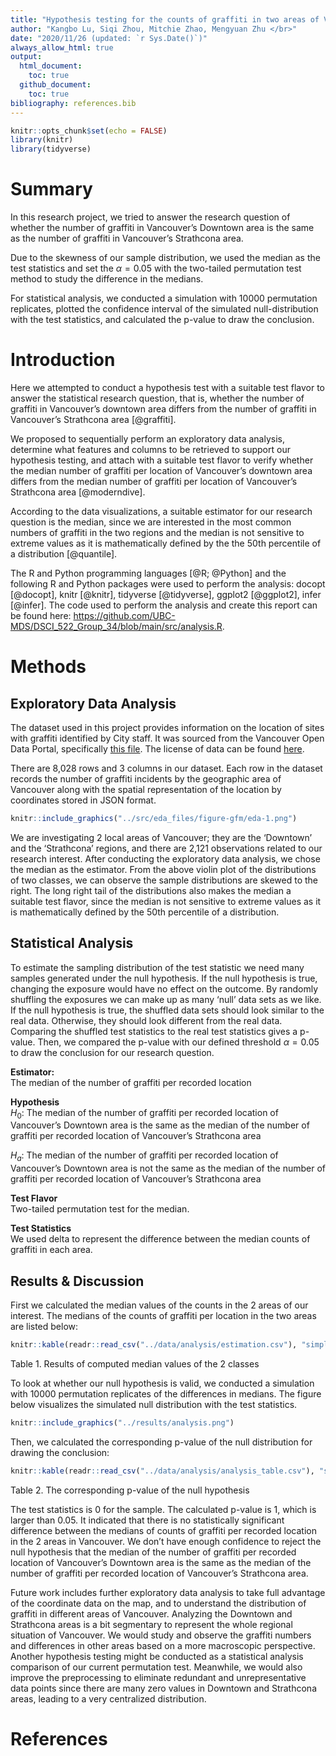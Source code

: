 ```yaml
---
title: "Hypothesis testing for the counts of graffiti in two areas of Vancouver"
author: "Kangbo Lu, Siqi Zhou, Mitchie Zhao, Mengyuan Zhu </br>"
date: "2020/11/26 (updated: `r Sys.Date()`)"
always_allow_html: true
output: 
  html_document:
    toc: true
  github_document:
    toc: true
bibliography: references.bib
---
```


```r
knitr::opts_chunk$set(echo = FALSE)
library(knitr)
library(tidyverse)
```

# Summary

In this research project, we tried to answer the research question of whether the number of graffiti in Vancouver's Downtown area is the same as the number of graffiti in Vancouver's Strathcona area.

Due to the skewness of our sample distribution, we used the median as the test statistics and set the $\alpha = 0.05$ with the two-tailed permutation test method to study the difference in the medians.

For statistical analysis, we conducted a simulation with 10000 permutation replicates, plotted the confidence interval of the simulated null-distribution with the test statistics, and calculated the p-value to draw the conclusion.

# Introduction

Here we attempted to conduct a hypothesis test with a suitable test flavor to answer the statistical research question, that is, whether the number of graffiti in Vancouver's downtown area differs from the number of graffiti in Vancouver's Strathcona area [@graffiti].

We proposed to sequentially perform an exploratory data analysis, determine what features and columns to be retrieved to support our hypothesis testing, and attach with a suitable test flavor to verify whether the median number of graffiti per location of Vancouver's downtown area differs from the median number of graffiti per location of Vancouver's Strathcona area [@moderndive].

According to the data visualizations, a suitable estimator for our research question is the median, since we are interested in the most common numbers of graffiti in the two regions and the median is not sensitive to extreme values as it is mathematically defined by the the 50th percentile of a distribution [@quantile].

The R and Python programming languages [@R; @Python] and the following R and Python packages were used to perform the analysis: docopt [@docopt], knitr [@knitr], tidyverse [@tidyverse], ggplot2 [@ggplot2], infer [@infer]. The code used to perform the analysis and create this report can be found here: <https://github.com/UBC-MDS/DSCI_522_Group_34/blob/main/src/analysis.R>.

# Methods

## Exploratory Data Analysis

The dataset used in this project provides information on the location of sites with graffiti identified by City staff. It was sourced from the Vancouver Open Data Portal, specifically [this file](https://opendata.vancouver.ca/explore/dataset/graffiti/information). The license of data can be found [here](https://opendata.vancouver.ca/pages/home/).

There are 8,028 rows and 3 columns in our dataset. Each row in the dataset records the number of graffiti incidents by the geographic area of Vancouver along with the spatial representation of the location by coordinates stored in JSON format.

```r
knitr::include_graphics("../src/eda_files/figure-gfm/eda-1.png")
```

We are investigating 2 local areas of Vancouver; they are the 'Downtown' and the 'Strathcona' regions, and there are 2,121 observations related to our research interest. After conducting the exploratory data analysis, we chose the median as the estimator. From the above violin plot of the distributions of two classes, we can observe the sample distributions are skewed to the right. The long right tail of the distributions also makes the median a suitable test flavor, since the median is not sensitive to extreme values as it is mathematically defined by the 50th percentile of a distribution.

## Statistical Analysis

To estimate the sampling distribution of the test statistic we need many samples generated under the null hypothesis. If the null hypothesis is true, changing the exposure would have no effect on the outcome. By randomly shuffling the exposures we can make up as many 'null' data sets as we like. If the null hypothesis is true, the shuffled data sets should look similar to the real data. Otherwise, they should look different from the real data. Comparing the shuffled test statistics to the real test statistics gives a p-value. Then, we compared the p-value with our defined threshold $\alpha = 0.05$ to draw the conclusion for our research question.

**Estimator:**  
The median of the number of graffiti per recorded location

**Hypothesis**  
$H_0$: The median of the number of graffiti per recorded location of Vancouver's Downtown area is the same as the median of the number of graffiti per recorded location of Vancouver's Strathcona area

$H_a$: The median of the number of graffiti per recorded location of Vancouver's Downtown area is not the same as the median of the number of graffiti per recorded location of Vancouver's Strathcona area

**Test Flavor**  
Two-tailed permutation test for the median.

**Test Statistics**  
We used delta to represent the difference between the median counts of graffiti in each area.

## Results & Discussion

First we calculated the median values of the counts in the 2 areas of our interest. The medians of the counts of graffiti per location in the two areas are listed below:

```r
knitr::kable(readr::read_csv("../data/analysis/estimation.csv"), "simple") 
```

Table 1. Results of computed median values of the 2 classes

To look at whether our null hypothesis is valid, we conducted a simulation with 10000 permutation replicates of the differences in medians. The figure below visualizes the simulated null distribution with the test statistics.

```r
knitr::include_graphics("../results/analysis.png")
```

Then, we calculated the corresponding p-value of the null distribution for drawing the conclusion:

```r
knitr::kable(readr::read_csv("../data/analysis/analysis_table.csv"), "simple") 
```

Table 2. The corresponding p-value of the null hypothesis

The test statistics is 0 for the sample. The calculated p-value is 1, which is larger than 0.05. It indicated that there is no statistically significant difference between the medians of counts of graffiti per recorded location in the 2 areas in Vancouver. We don't have enough confidence to reject the null hypothesis that the median of the number of graffiti per recorded location of Vancouver's Downtown area is the same as the median of the number of graffiti per recorded location of Vancouver's Strathcona area.

Future work includes further exploratory data analysis to take full advantage of the coordinate data on the map, and to understand the distribution of graffiti in different areas of Vancouver. Analyzing the Downtown and Strathcona areas is a bit segmentary to represent the whole regional situation of Vancouver. We would study and observe the graffiti numbers and differences in other areas based on a more macroscopic perspective. Another hypothesis testing might be conducted as a statistical analysis comparison of our current permutation test. Meanwhile, we would also improve the preprocessing to eliminate redundant and unrepresentative data points since there are many zero values in Downtown and Strathcona areas, leading to a very centralized distribution.

# References
